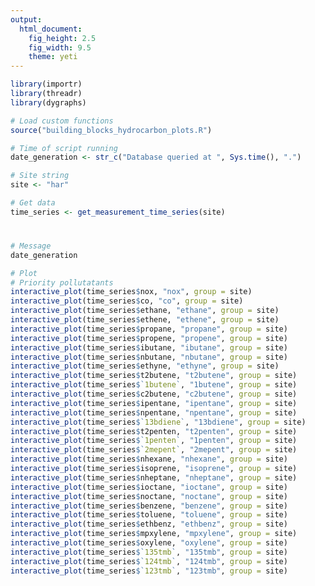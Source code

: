 ```yaml
---
output:
  html_document:
    fig_height: 2.5
    fig_width: 9.5
    theme: yeti
---
```


```r
library(importr)
library(threadr)
library(dygraphs)

# Load custom functions
source("building_blocks_hydrocarbon_plots.R")

# Time of script running
date_generation <- str_c("Database queried at ", Sys.time(), ".")
```

```r
# Site string
site <- "har"

# Get data
time_series <- get_measurement_time_series(site)
```

# 

## 

```r
# Message
date_generation

# Plot
# Priority pollutatants
interactive_plot(time_series$nox, "nox", group = site)
interactive_plot(time_series$co, "co", group = site)
interactive_plot(time_series$ethane, "ethane", group = site)
interactive_plot(time_series$ethene, "ethene", group = site)
interactive_plot(time_series$propane, "propane", group = site)
interactive_plot(time_series$propene, "propene", group = site)
interactive_plot(time_series$ibutane, "ibutane", group = site)
interactive_plot(time_series$nbutane, "nbutane", group = site)
interactive_plot(time_series$ethyne, "ethyne", group = site)
interactive_plot(time_series$t2butene, "t2butene", group = site)
interactive_plot(time_series$`1butene`, "1butene", group = site)
interactive_plot(time_series$c2butene, "c2butene", group = site)
interactive_plot(time_series$ipentane, "ipentane", group = site)
interactive_plot(time_series$npentane, "npentane", group = site)
interactive_plot(time_series$`13bdiene`, "13bdiene", group = site)
interactive_plot(time_series$t2penten, "t2penten", group = site)
interactive_plot(time_series$`1penten`, "1penten", group = site)
interactive_plot(time_series$`2mepent`, "2mepent", group = site)
interactive_plot(time_series$nhexane, "nhexane", group = site)
interactive_plot(time_series$isoprene, "isoprene", group = site)
interactive_plot(time_series$nheptane, "nheptane", group = site)
interactive_plot(time_series$ioctane, "ioctane", group = site)
interactive_plot(time_series$noctane, "noctane", group = site)
interactive_plot(time_series$benzene, "benzene", group = site)
interactive_plot(time_series$toluene, "toluene", group = site)
interactive_plot(time_series$ethbenz, "ethbenz", group = site)
interactive_plot(time_series$mpxylene, "mpxylene", group = site)
interactive_plot(time_series$oxylene, "oxylene", group = site)
interactive_plot(time_series$`135tmb`, "135tmb", group = site)
interactive_plot(time_series$`124tmb`, "124tmb", group = site)
interactive_plot(time_series$`123tmb`, "123tmb", group = site)

```
